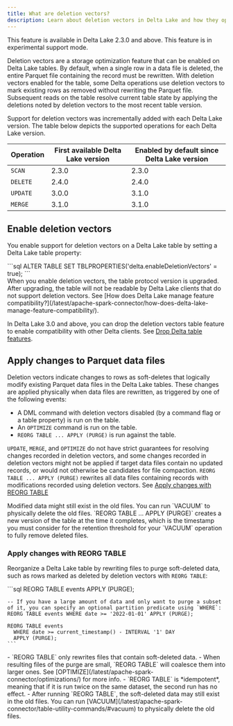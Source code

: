 ```yaml
---
title: What are deletion vectors?
description: Learn about deletion vectors in Delta Lake and how they optimize storage
---
```



<Aside type="note">
  This feature is available in Delta Lake 2.3.0 and above. This feature is in
  experimental support mode.
</Aside>

Deletion vectors are a storage optimization feature that can be enabled on Delta Lake tables. By default, when a single row in a data file is deleted, the entire Parquet file containing the record must be rewritten. With deletion vectors enabled for the table, some Delta operations use deletion vectors to mark existing rows as removed without rewriting the Parquet file. Subsequent reads on the table resolve current table state by applying the deletions noted by deletion vectors to the most recent table version.

Support for deletion vectors was incrementally added with each Delta Lake version. The table below depicts the supported operations for each Delta Lake version.

| Operation | First available Delta Lake version | Enabled by default since Delta Lake version |
| --- | --- | --- |
| `SCAN` | 2.3.0 | 2.3.0 |
| `DELETE` | 2.4.0 | 2.4.0 |
| `UPDATE` | 3.0.0 | 3.1.0 |
| `MERGE` | 3.1.0 | 3.1.0 |

## Enable deletion vectors

You enable support for deletion vectors on a Delta Lake table by setting a Delta Lake table property:

<Tabs>
  <TabItem label="SQL">
    ```sql
    ALTER TABLE <table_name> SET TBLPROPERTIES('delta.enableDeletionVectors' = true);
    ```
  </TabItem>
</Tabs>

<Aside type="caution" title="Warning">
When you enable deletion vectors, the table protocol version is upgraded. After upgrading, the table will not be readable by Delta Lake clients that do not support deletion vectors. See [How does Delta Lake manage feature compatibility?](/latest/apache-spark-connector/how-does-delta-lake-manage-feature-compatibility/).

In Delta Lake 3.0 and above, you can drop the deletion vectors table feature to enable compatibility with other Delta clients. See [Drop Delta table features](/latest/apache-spark-connector/drop-features/).

</Aside>

## Apply changes to Parquet data files

Deletion vectors indicate changes to rows as soft-deletes that logically modify existing Parquet data files in the Delta Lake tables. These changes are applied physically when data files are rewritten, as triggered by one of the following events:

- A DML command with deletion vectors disabled (by a command flag or a table property) is run on the table.
- An `OPTIMIZE` command is run on the table.
- `REORG TABLE ... APPLY (PURGE)` is run against the table.

`UPDATE`, `MERGE`, and `OPTIMIZE` do not have strict guarantees for resolving changes recorded in deletion vectors, and some changes recorded in deletion vectors might not be applied if target data files contain no updated records, or would not otherwise be candidates for file compaction. `REORG TABLE ... APPLY (PURGE)` rewrites all data files containing records with modifications recorded using deletion vectors. See [Apply changes with REORG TABLE](#apply-changes-with-reorg-table)

<Aside type="note">
  Modified data might still exist in the old files. You can run `VACUUM` to
  physically delete the old files. `REORG TABLE ... APPLY (PURGE)` creates a new
  version of the table at the time it completes, which is the timestamp you must
  consider for the retention threshold for your `VACUUM` operation to fully
  remove deleted files.
</Aside>

### Apply changes with REORG TABLE

Reorganize a Delta Lake table by rewriting files to purge soft-deleted data, such as rows marked as deleted by deletion vectors with `REORG TABLE`:

<Tabs>
  <TabItem label="SQL">
    ```sql
    REORG TABLE events APPLY (PURGE);

    -- If you have a large amount of data and only want to purge a subset of it, you can specify an optional partition predicate using `WHERE`:
    REORG TABLE events WHERE date >= '2022-01-01' APPLY (PURGE);

    REORG TABLE events
      WHERE date >= current_timestamp() - INTERVAL '1' DAY
      APPLY (PURGE);
    ```

  </TabItem>
</Tabs>

<Aside type="note">
  - `REORG TABLE` only rewrites files that contain soft-deleted data. - When
  resulting files of the purge are small, `REORG TABLE` will coalesce them into
  larger ones. See [OPTIMIZE](/latest/apache-spark-connector/optimizations/) for
  more info. - `REORG TABLE` is *idempotent*, meaning that if it is run twice on
  the same dataset, the second run has no effect. - After running `REORG TABLE`,
  the soft-deleted data may still exist in the old files. You can run
  [VACUUM](/latest/apache-spark-connector/table-utility-commands/#vacuum) to
  physically delete the old files.
</Aside>
